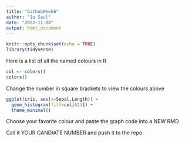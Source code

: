 ```yaml
---
title: "GithubWeek6"
author: "Jo Saul"
date: "2022-11-08"
output: html_document
---
```


```r
knitr::opts_chunk$set(echo = TRUE)
library(tidyverse)
```

Here is a list of all the named colours in R
```r
col <- colors()
colors()
```
Change the number in square brackets to view the colours above
```r
ggplot(iris, aes(x=Sepal.Length)) +
  geom_histogram(fill=col[623]) +
  theme_minimal()
```

Choose your favorite colour and paste the graph code into a NEW RMD

Call it YOUR CANDIATE NUMBER and push it to the repo.


